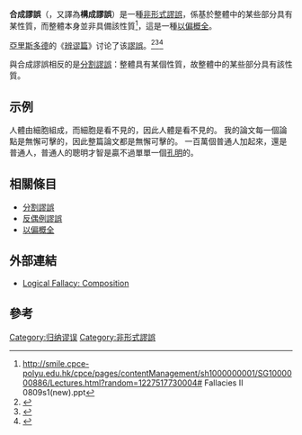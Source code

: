 '''合成謬誤'''（{{lang-en|fallacy of composition}}，又譯為'''構成謬誤'''）是一種[[非形式謬誤|非形式謬誤]]，係基於整體中的某些部分具有某性質，而整體本身並非具備該性質<ref>http://smile.cpce-polyu.edu.hk/cpce/pages/contentManagement/sh1000000001/SG1000000886/Lectures.html?random=1227517730004#{{dead link|date=2017年12月 |bot=InternetArchiveBot |fix-attempted=yes }} Fallacies II 0809s1(new).ppt</ref>，這是一種[[以偏概全|以偏概全]]。

[[亞里斯多德|亞里斯多德]]的《[[辨谬篇|辨谬篇]]》讨论了该[[謬誤|謬誤]]。<ref name=余纪元>{{cite document |title=工具论（上下） |publisher=中国人民大学出版社|isbn=9787300051185 |year=2003 | author1=亚里士多德 著| author2=余纪元 等 译}}</ref><ref name= Krabbe>{{cite web |title= Aristotle’s On Sophistical Refutations. Topoi 31, 243–248 (2012). |url= https://link.springer.com/article/10.1007/s11245-012-9124-0 |author1= Krabbe, E.C.W. |4=  |accessdate= 2020-12-20 |archive-date= 2018-06-08 |archive-url= https://web.archive.org/web/20180608050503/https://link.springer.com/article/10.1007%2Fs11245-012-9124-0 |dead-url= no }}</ref><ref name=SEP_Fallacies>{{cite web|title= Fallacies, < Stanford Encyclopedia of Philosophy>|url= https://plato.stanford.edu/archives/sum2020/entries/fallacies|author1= Hansen, Hans|accessdate= 2020-12-23|archive-date= 2020-09-04|archive-url= https://web.archive.org/web/20200904110702/https://plato.stanford.edu/archives/sum2020/entries/fallacies/|dead-url= no}}</ref>

與合成謬誤相反的是[[分割謬誤|分割謬誤]]：整體具有某個性質，故整體中的某些部分具有該性質。

== 示例 ==
{{exampleH|例一}}
人體由細胞組成，而細胞是看不見的，因此人體是看不見的。
{{exampleF}}
{{exampleH|例二}}
我的論文每一個論點是無懈可擊的，因此整篇論文都是無懈可擊的。
{{exampleF}}
{{exampleH|例三}}
一百萬個普通人加起來，還是普通人，普通人的聰明才智是贏不過單單一個[[孔明|孔明]]的。
{{exampleF}}

== 相關條目 ==
* [[分割謬誤|分割謬誤]]
* [[反偶例謬誤|反偶例謬誤]]
* [[以偏概全|以偏概全]]

== 外部連結 ==
* {{en}}[https://fallacyfiles.org/composit.html Logical Fallacy: Composition]{{Wayback|url=https://fallacyfiles.org/composit.html |date=20211006195658}}

== 參考 ==
{{reflist}}

{{批判性思考}}

[[Category:归纳谬误|Category:归纳谬误]]
[[Category:非形式謬誤|Category:非形式謬誤]]